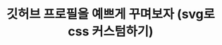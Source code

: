 ---
title: "깃허브 프로필을 예쁘게 꾸며보자 (svg로 css 커스텀하기)"
last_modified_at: 2023-10-20
categories:
    - tips
tags:
    - github
    - svg
---